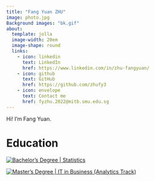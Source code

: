 ```yaml
---
title: "Fang Yuan ZHU"
image: photo.jpg
Background images: "bk.gif"
about: 
  template: jolla
  image-width: 20em
  image-shape: round
  links: 
    - icon: linkedin
      text: LinkedIn
      href: https://www.linkedin.com/in/zhu-fangyuan/
    - icon: github
      text: GitHub
      href: https://github.com/zhufy3
    - icon: envelope
      text: Contact me
      href: fyzhu.2022@mitb.smu.edu.sg
---
```


Hi! I'm Fang Yuan.

# Education {pos="left"}

::: {layout-ncol="3"}
[![Bachelor's Degree \| Statistics](SWUFE.png)](https://github.com/zhufy3/Applied-Statistical-Analysis-on-Stock-Market)

[![Master's Degree \| IT in Business (Analytics Track)](SCIS.webp)](https://github.com/zhufy3/ED-Outcome-Prediction-with-Machine-Learning)
:::
